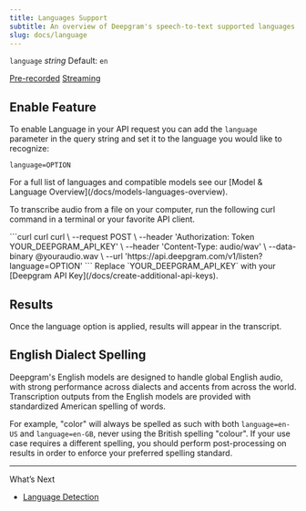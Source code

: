 ```yaml
---
title: Languages Support
subtitle: An overview of Deepgram's speech-to-text supported languages.
slug: docs/language
---
```



`language` *string* Default: `en`

[Pre-recorded](/docs/getting-started-with-pre-recorded-audio) [Streaming](/docs/getting-started-with-live-streaming-audio)

## Enable Feature

To enable Language in your API request you can add the `language` parameter in the query string and set it to the language you would like to recognize:

`language=OPTION`

<Info>
  For a full list of languages and compatible models see our [Model & Language Overview](/docs/models-languages-overview).
</Info>

To transcribe audio from a file on your computer, run the following curl command in a terminal or your favorite API client.

<CodeGroup>
  ```curl curl
  curl \
    --request POST \
    --header 'Authorization: Token YOUR_DEEPGRAM_API_KEY' \
    --header 'Content-Type: audio/wav' \
    --data-binary @youraudio.wav \
    --url 'https://api.deepgram.com/v1/listen?language=OPTION'
  ```
</CodeGroup>

<Warning>
  Replace `YOUR_DEEPGRAM_API_KEY` with your [Deepgram API Key](/docs/create-additional-api-keys).
</Warning>

## Results

Once the language option is applied, results will appear in the transcript.

## English Dialect Spelling

Deepgram's English models are designed to handle global English audio, with strong performance across dialects and accents from across the world. Transcription outputs from the English models are provided with standardized American spelling of words.

For example, "color" will always be spelled as such with both `language=en-US` and `language=en-GB`, never using the British spelling "colour". If your use case requires a different spelling, you should perform post-processing on results in order to enforce your preferred spelling standard.

***

What’s Next

* [Language Detection](/docs/language-detection)
